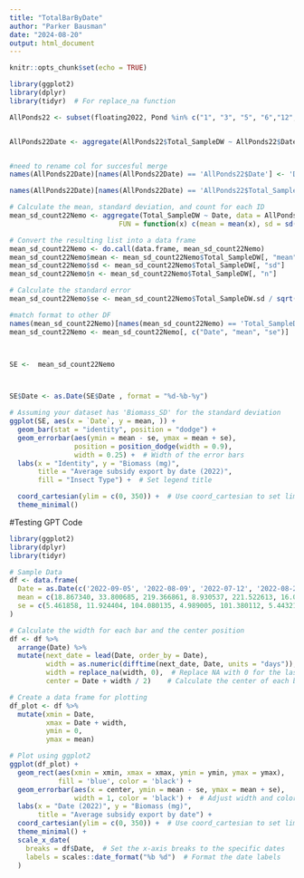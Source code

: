 ```yaml
---
title: "TotalBarByDate"
author: "Parker Bausman"
date: "2024-08-20"
output: html_document
---
```


```r
knitr::opts_chunk$set(echo = TRUE)
```

```r
library(ggplot2)
library(dplyr)
library(tidyr)  # For replace_na function
```



```r
AllPonds22 <- subset(floating2022, Pond %in% c("1", "3", "5", "6","12","8","9"))


AllPonds22Date <- aggregate(AllPonds22$Total_SampleDW ~ AllPonds22$Date, data = AllPonds22, FUN = mean)


#need to rename col for succesful merge 
names(AllPonds22Date)[names(AllPonds22Date) == 'AllPonds22$Date'] <- 'Date'

names(AllPonds22Date)[names(AllPonds22Date) == 'AllPonds22$Total_SampleDW'] <- 'Total_SampleDW'


```

```r
# Calculate the mean, standard deviation, and count for each ID
mean_sd_count22Nemo <- aggregate(Total_SampleDW ~ Date, data = AllPonds22, 
                           FUN = function(x) c(mean = mean(x), sd = sd(x), n = length(x)))

# Convert the resulting list into a data frame
mean_sd_count22Nemo <- do.call(data.frame, mean_sd_count22Nemo)
mean_sd_count22Nemo$mean <- mean_sd_count22Nemo$Total_SampleDW[, "mean"]
mean_sd_count22Nemo$sd <- mean_sd_count22Nemo$Total_SampleDW[, "sd"]
mean_sd_count22Nemo$n <- mean_sd_count22Nemo$Total_SampleDW[, "n"]

# Calculate the standard error
mean_sd_count22Nemo$se <- mean_sd_count22Nemo$Total_SampleDW.sd / sqrt(mean_sd_count22Nemo$Total_SampleDW.n)

#match format to other DF
names(mean_sd_count22Nemo)[names(mean_sd_count22Nemo) == 'Total_SampleDW.mean'] <- 'mean'
mean_sd_count22Nemo <- mean_sd_count22Nemo[, c("Date", "mean", "se")]




```

```r
SE <-  mean_sd_count22Nemo



SE$Date <- as.Date(SE$Date , format = "%d-%b-%y")

```

```r
# Assuming your dataset has 'Biomass_SD' for the standard deviation
ggplot(SE, aes(x = `Date`, y = mean, )) + 
  geom_bar(stat = "identity", position = "dodge") +
  geom_errorbar(aes(ymin = mean - se, ymax = mean + se),
                position = position_dodge(width = 0.9),
                width = 0.25) +  # Width of the error bars
  labs(x = "Identity", y = "Biomass (mg)", 
       title = "Average subsidy export by date (2022)",
       fill = "Insect Type") +  # Set legend title

  coord_cartesian(ylim = c(0, 350)) +  # Use coord_cartesian to set limits
  theme_minimal()
```



#Testing GPT Code 
```r
library(ggplot2)
library(dplyr)
library(tidyr)

# Sample Data
df <- data.frame(
  Date = as.Date(c('2022-09-05', '2022-08-09', '2022-07-12', '2022-08-21', '2022-07-21', '2022-09-25', '2022-07-27')),
  mean = c(18.867340, 33.800685, 219.366861, 8.930537, 221.522613, 16.079160, 58.072560),
  se = c(5.461858, 11.924404, 104.080135, 4.989005, 101.380112, 5.443214, 38.386060)
)

# Calculate the width for each bar and the center position
df <- df %>%
  arrange(Date) %>%
  mutate(next_date = lead(Date, order_by = Date),
         width = as.numeric(difftime(next_date, Date, units = "days")),
         width = replace_na(width, 0),  # Replace NA with 0 for the last bar
         center = Date + width / 2)    # Calculate the center of each bar

# Create a data frame for plotting
df_plot <- df %>%
  mutate(xmin = Date,
         xmax = Date + width,
         ymin = 0,
         ymax = mean)

# Plot using ggplot2
ggplot(df_plot) +
  geom_rect(aes(xmin = xmin, xmax = xmax, ymin = ymin, ymax = ymax), 
            fill = 'blue', color = 'black') +
  geom_errorbar(aes(x = center, ymin = mean - se, ymax = mean + se), 
                width = 1, color = 'black') +  # Adjust width and color of error bars
  labs(x = "Date (2022)", y = "Biomass (mg)", 
       title = "Average subsidy export by date") +
  coord_cartesian(ylim = c(0, 350)) +  # Use coord_cartesian to set limits
  theme_minimal() +
  scale_x_date(
    breaks = df$Date,  # Set the x-axis breaks to the specific dates
    labels = scales::date_format("%b %d")  # Format the date labels
  )


```

